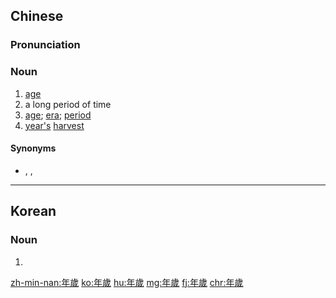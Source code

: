 {{also|年岁}}
==Chinese==
{{zh-forms|s=年岁}}

===Pronunciation===
{{zh-pron
|m=niánsuì
|c=nin4 seoi3
|mn=zz,kh:nî-hòe/xm,tp:nî-hè/qz:nî-hèr
|cat=n
}}

===Noun===
{{zh-noun}}

# [[age]] {{gloss|of a person}}
# a long period of time
# [[age]]; [[era]]; [[period]]
# [[year]][['s]] [[harvest]]

====Synonyms====
* {{sense|age of a person}} {{zh-l|年紀}}, {{zh-l|年齡}}, {{zh-l|歲數}}

----

==Korean==
{{ko-hanjatab}}

===Noun===
{{ko-noun|hj|hangeul=연세}}

# {{hanja form of|연세|[[age]] (honorific)}}

[[zh-min-nan:年歲]]
[[ko:年歲]]
[[hu:年歲]]
[[mg:年歲]]
[[fj:年歲]]
[[chr:年歲]]